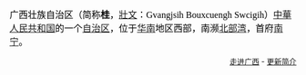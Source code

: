 <font face="黑体" color="#000000" size="3">广西壮族自治区（简称'''桂'''，[[壯文|壯文]]：Gvangjsih Bouxcuengh Swcigih）[[中華人民共和国|中華人民共和国]]的一个[[自治区|自治区]]，位于[[华南|华南]]地区西部，南濒[[北部湾|北部湾]]，首府[[南宁|南宁]]。</font>

<div align="right" style="font-size:small;">
[[广西壮族自治区|走进广西]] - [[Portal:廣西/简介|更新简介]] 
</div>